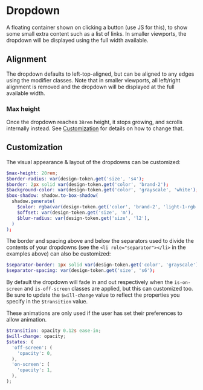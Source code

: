 
<Meta title="Atoms/Dropdown/Overview" />

<Story id="atoms-dropdown--base" inline={false} height="20rem" width="30rem" />

# Dropdown

A floating container shown on clicking a button (use JS for this), to show some small extra content such as a list of links. In smaller viewports, the dropdown will be displayed using the full width available.

## Alignment

The dropdown defaults to left-top-aligned, but can be aligned to any edges using the modifier classes. Note that in smaller viewports, all left/right alignment is removed and the dropdown will be displayed at the full available width.

<Canvas isColumn>
  <Story id="atoms-dropdown--base" height="20rem" />
  <Story id="atoms-dropdown--right" height="20rem" />
  <Story id="atoms-dropdown--top" height="20rem" />
  <Story id="atoms-dropdown--top-right" height="20rem" />
  <Story id="atoms-dropdown--bottom-full-width" height="20rem" />
  <Story id="atoms-dropdown--top-full-width" height="20rem" />
</Canvas>

### Max height

Once the dropdown reaches `38rem` height, it stops growing, and scrolls internally instead. See [Customization](#customization) for details on how to change that.

<Canvas>
  <Story id="atoms-dropdown--max-height" height="60rem" />
</Canvas>

## Customization

The visual appearance & layout of the dropdowns can be customized:

```scss
$max-height: 20rem;
$border-radius: var(design-token.get('size', 's4');
$border: 2px solid var(design-token.get('color', 'brand-2');
$background-color: var(design-token.get('color', 'grayscale', 'white');
$box-shadow: shadow.to-box-shadow(
  shadow.generate(
    $color: rgba(var(design-token.get('color', 'brand-2', 'light-1-rgb'), 0.05),
    $offset: var(design-token.get('size', 'm'),
    $blur-radius: var(design-token.get('size', 'l2'),
  )
);
```

The border and spacing above and below the separators used to divide the contents of your dropdowns (see the `<li role="separator"></li>` in the examples above) can also be customized:

```scss
$separator-border: 1px solid var(design-token.get('color', 'grayscale');
$separator-spacing: var(design-token.get('size', 's6');
```

By default the dropdown will fade in and out respectively when the `is-on-screen` and `is-off-screen` classes are applied, but this can customized too. Be sure to update the `$will-change` value to reflect the properties you specify in the `$transition` value.

These animations are only used if the user has set their preferences to allow animation.

```scss
$transition: opacity 0.12s ease-in;
$will-change: opacity;
$states: (
  'off-screen': (
    'opacity': 0,
  ),
  'on-screen': (
    'opacity': 1,
  ),
);
```
